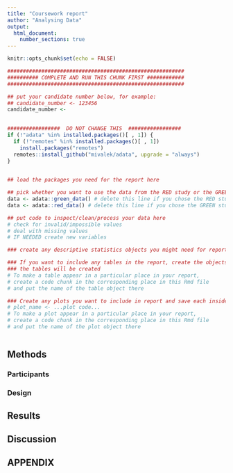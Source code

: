 ```yaml
---
title: "Coursework report"
author: "Analysing Data"
output:
  html_document:
    number_sections: true
---
```


```r
knitr::opts_chunk$set(echo = FALSE)
```

```r
#########################################################
########## COMPLETE AND RUN THIS CHUNK FIRST ############
#########################################################

## put your candidate number below, for example:
## candidate_number <- 123456
candidate_number <- 
  

#################  DO NOT CHANGE THIS  #################
if (!"adata" %in% installed.packages()[ , 1]) {
  if (!"remotes" %in% installed.packages()[ , 1])
    install.packages("remotes")
  remotes::install_github("mivalek/adata", upgrade = "always")
}
  
```

```r
## load the packages you need for the report here

```

```r
## pick whether you want to use the data from the RED study or the GREEN study.
data <- adata::green_data() # delete this line if you chose the RED study
data <- adata::red_data() # delete this line if you chose the GREEN study
```



```r
## put code to inspect/clean/process your data here
# check for invalid/impossible values
# deal with missing values
# IF NEEDED create new variables

```

```r
### create any descriptive statistics objects you might need for reporting here

### If you want to include any tables in the report, create the objects from which
### the tables will be created
# To make a table appear in a particular place in your report,
# create a code chunk in the corresponding place in this Rmd file
# and put the name of the table object there
```

```r
### Create any plots you want to include in report and save each inside an object:
# plot_name <- ...plot code...
# To make a plot appear in a particular place in your report,
# create a code chunk in the corresponding place in this Rmd file
# and put the name of the plot object there

```

```r

```

## Methods

<!-- Keep it simple, concise and accurate -->

### Participants


### Design




## Results




## Discussion



<!-- Including appendices (e.g., extra tables/figures) is not necessary. If you are not doing so, delete the section below -->

## APPENDIX





